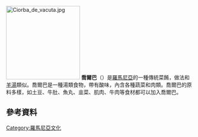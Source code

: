 {{expand|time=2015-12-16T09:28:57+00:00}}
{{unreferenced|time=2015-12-16T09:28:57+00:00}}
[[File:Ciorba_de_vacuta.jpg|200px]]
'''喬爾巴'''（{{lang-ro|Ciorbă}}）是[[羅馬尼亞|羅馬尼亞]]的一種傳統菜餚，做法和[[羊湯|羊湯]]類似。喬爾巴是一種湯類食物，帶有酸味，內含各種蔬菜和肉類。喬爾巴的原料多樣，如土豆、牛肚、魚丸、韭菜、肌肉、牛肉等食材都可以加入喬爾巴。
==參考資料==
{{Reflist}}
[[Category:羅馬尼亞文化|Category:羅馬尼亞文化]]